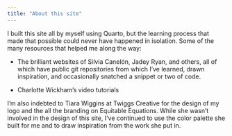 ```yaml
---
title: "About this site"
---
```


I built this site all by myself using Quarto, but the learning process that made that possible could never have happened in isolation. Some of the many resources that helped me along the way:

- The brilliant websites of Silvia Canelón, Jadey Ryan, and others, all of which have public git repositories from which I've learned, drawn inspiration, and occasionally snatched a snippet or two of code.

- Charlotte Wickham's video tutorials

I'm also indebted to Tiara Wiggins at Twiggs Creative for the design of my logo and the all the branding on Equitable Equations. While she wasn't involved in the design of this site, I've continued to use the color palette she built for me and to draw inspiration from the work she put in. 


